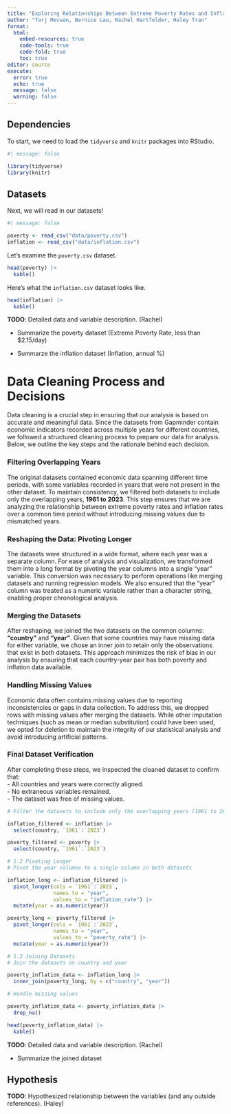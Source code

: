 ```yaml
---
title: "Exploring Relationships Between Extreme Poverty Rates and Inflation Rates in the World"
author: "Tarj Mecwan, Bernice Lau, Rachel Hartfelder, Haley Tran"
format: 
  html:
    embed-resources: true
    code-tools: true
    code-fold: true
    toc: true
editor: source
execute: 
  error: true
  echo: true
  message: false
  warning: false
---
```


## Dependencies

To start, we need to load the `tidyverse` and `knitr` packages into RStudio.

```r
#| message: false

library(tidyverse)
library(knitr)
```

## Datasets

Next, we will read in our datasets!

```r
#| message: false

poverty <- read_csv("data/poverty.csv")
inflation <- read_csv("data/inflation.csv")
```

Let's examine the `poverty.csv` dataset.

```r
head(poverty) |> 
  kable()
```

Here's what the `inflation.csv` dataset looks like.

```r
head(inflation) |> 
  kable()
```

**TODO**: Detailed data and variable description. (Rachel)

-   Summarize the poverty dataset (Extreme Poverty Rate, less than \$2.15/day)

-   Summarze the inflation dataset (Inflation, annual %)

# Data Cleaning Process and Decisions

Data cleaning is a crucial step in ensuring that our analysis is based on accurate and meaningful data. Since the datasets from Gapminder contain economic indicators recorded across multiple years for different countries, we followed a structured cleaning process to prepare our data for analysis. Below, we outline the key steps and the rationale behind each decision.

### Filtering Overlapping Years

The original datasets contained economic data spanning different time periods, with some variables recorded in years that were not present in the other dataset. To maintain consistency, we filtered both datasets to include only the overlapping years, **1961 to 2023**. This step ensures that we are analyzing the relationship between extreme poverty rates and inflation rates over a common time period without introducing missing values due to mismatched years.

### Reshaping the Data: Pivoting Longer

The datasets were structured in a wide format, where each year was a separate column. For ease of analysis and visualization, we transformed them into a long format by pivoting the year columns into a single "year" variable. This conversion was necessary to perform operations like merging datasets and running regression models. We also ensured that the "year" column was treated as a numeric variable rather than a character string, enabling proper chronological analysis.

### Merging the Datasets

After reshaping, we joined the two datasets on the common columns: **"country"** and **"year"**. Given that some countries may have missing data for either variable, we chose an inner join to retain only the observations that exist in both datasets. This approach minimizes the risk of bias in our analysis by ensuring that each country-year pair has both poverty and inflation data available.

### Handling Missing Values

Economic data often contains missing values due to reporting inconsistencies or gaps in data collection. To address this, we dropped rows with missing values after merging the datasets. While other imputation techniques (such as mean or median substitution) could have been used, we opted for deletion to maintain the integrity of our statistical analysis and avoid introducing artificial patterns.

### Final Dataset Verification

After completing these steps, we inspected the cleaned dataset to confirm that:\
- All countries and years were correctly aligned.\
- No extraneous variables remained.\
- The dataset was free of missing values.

```r
# Filter the datasets to include only the overlapping years (1961 to 2023):

inflation_filtered <- inflation |>
  select(country, `1961`:`2023`)

poverty_filtered <- poverty |>
  select(country, `1961`:`2023`)

```

```r
# 1.2 Pivoting Longer
# Pivot the year columns to a single column in both datasets

inflation_long <- inflation_filtered |>
  pivot_longer(cols = `1961`:`2023`, 
               names_to = "year", 
               values_to = "inflation_rate") |>
  mutate(year = as.numeric(year))

poverty_long <- poverty_filtered |>
  pivot_longer(cols = `1961`:`2023`, 
               names_to = "year", 
               values_to = "poverty_rate") |>
  mutate(year = as.numeric(year))

```

```r
# 1.3 Joining Datasets
# Join the datasets on country and year

poverty_inflation_data <- inflation_long |>
  inner_join(poverty_long, by = c("country", "year"))

```

```r
# Handle missing values

poverty_inflation_data <- poverty_inflation_data |>
  drop_na()

```

```r
head(poverty_inflation_data) |>
  kable()
```

**TODO**: Detailed data and variable description. (Rachel)

-   Summarize the joined dataset

## Hypothesis

**TODO**: Hypothesized relationship between the variables (and any outside references). (Haley)
